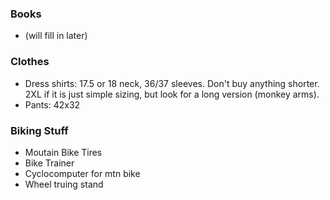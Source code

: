 ===Books===
* (will fill in later)

===Clothes===
* Dress shirts: 17.5 or 18 neck, 36/37 sleeves.  Don't buy anything shorter.  2XL if it is just simple sizing, but look for a long version (monkey arms).
* Pants: 42x32

===Biking Stuff===
* Moutain Bike Tires
* Bike Trainer
* Cyclocomputer for mtn bike
* Wheel truing stand